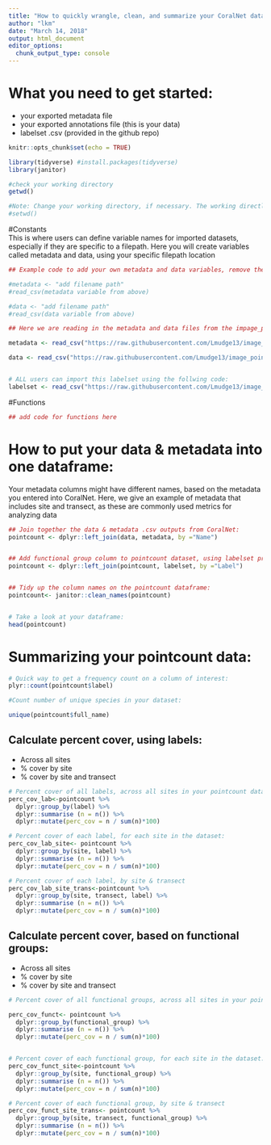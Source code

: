 ```yaml
---
title: "How to quickly wrangle, clean, and summarize your CoralNet data"
author: "lkm"
date: "March 14, 2018"
output: html_document
editor_options: 
  chunk_output_type: console
---
```


# What you need to get started:  

* your exported metadata file  
* your exported annotations file (this is your data) 
* labelset .csv (provided in the github repo)  


```r
knitr::opts_chunk$set(echo = TRUE)

library(tidyverse) #install.packages(tidyverse)
library(janitor)

#check your working directory
getwd()

#Note: Change your working directory, if necessary. The working directly should be the folder your data is stored in.
#setwd()
```

#Constants  
This is where users can define variable names for imported datasets, especially if they are specific to a filepath. Here you will create variables called metadata and data, using your specific filepath location
```r

## Example code to add your own metadata and data variables, remove the # to run:

#metadata <- "add filename path"
#read_csv(metadata variable from above)

#data <- "add filename path"
#read_csv(data variable from above)

## Here we are reading in the metadata and data files from the impage_point_count_wrangle github repo:

metadata <- read_csv("https://raw.githubusercontent.com/Lmudge13/image_point_count_wrangling/master/sample_metadata_coralnet.csv")

data <- read_csv("https://raw.githubusercontent.com/Lmudge13/image_point_count_wrangling/master/sample_data_annotations_simple_coralnet.csv")


# ALL users can import this labelset using the follwing code:
labelset <- read_csv("https://raw.githubusercontent.com/Lmudge13/image_point_count_wrangling/master/coralnet_labelset.csv")

```

#Functions
```r

## add code for functions here

```

# How to put your data & metadata into one dataframe:  
Your metadata columns might have different names, based on the metadata you entered into CoralNet. Here, we give an example of metadata that includes site and transect, as these are commonly used metrics for analyzing data  

```r


## Join together the data & metadata .csv outputs from CoralNet:
pointcount <- dplyr::left_join(data, metadata, by ="Name")


## Add functional group column to pointcount dataset, using labelset provided by CoralNet (posted on github)
pointcount <- dplyr::left_join(pointcount, labelset, by ="Label")


## Tidy up the column names on the pointcount dataframe:
pointcount<- janitor::clean_names(pointcount)


# Take a look at your dataframe:
head(pointcount)
```

# Summarizing your pointcount data:
```r

# Quick way to get a frequency count on a column of interest:
plyr::count(pointcount$label)

#Count number of unique species in your dataset:

unique(pointcount$full_name)

```

## Calculate percent cover, using labels:  
* Across all sites  
* % cover by site  
* % cover by site and transect  

```r

# Percent cover of all labels, across all sites in your pointcount dataset:
perc_cov_lab<-pointcount %>%
  dplyr::group_by(label) %>%
  dplyr::summarise (n = n()) %>%
  dplyr::mutate(perc_cov = n / sum(n)*100)

# Percent cover of each label, for each site in the dataset:
perc_cov_lab_site<- pointcount %>%
  dplyr::group_by(site, label) %>%
  dplyr::summarise (n = n()) %>%
  dplyr::mutate(perc_cov = n / sum(n)*100)

# Percent cover of each label, by site & transect 
perc_cov_lab_site_trans<-pointcount %>%
  dplyr::group_by(site, transect, label) %>%
  dplyr::summarise (n = n()) %>%
  dplyr::mutate(perc_cov = n / sum(n)*100)


```

## Calculate percent cover, based on functional groups:
* Across all sites  
* % cover by site  
* % cover by site and transect  
```r

# Percent cover of all functional groups, across all sites in your pointcount dataset:

perc_cov_funct<- pointcount %>%
  dplyr::group_by(functional_group) %>%
  dplyr::summarise (n = n()) %>%
  dplyr::mutate(perc_cov = n / sum(n)*100)


# Percent cover of each functional group, for each site in the dataset:
perc_cov_funct_site<-pointcount %>%
  dplyr::group_by(site, functional_group) %>%
  dplyr::summarise (n = n()) %>%
  dplyr::mutate(perc_cov = n / sum(n)*100)

# Percent cover of each functional group, by site & transect
perc_cov_funct_site_trans<- pointcount %>%
  dplyr::group_by(site, transect, functional_group) %>%
  dplyr::summarise (n = n()) %>%
  dplyr::mutate(perc_cov = n / sum(n)*100)
```


